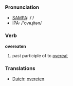 === Pronunciation ===
*[[w:SAMPA|SAMPA]]: /'/
*[[w:IPA|IPA]]: /'ovəɻitən/

=== Verb ===

'''overeaten'''

# past participle of to [[overeat]]

=== Translations ===
*[[Dutch]]: [[overeten]]
